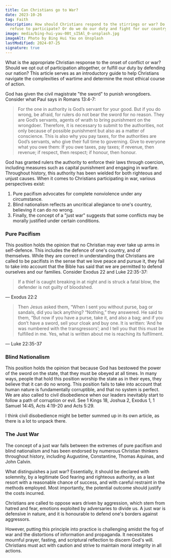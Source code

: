 ```yaml
---
title: Can Christians go to War?
date: 2023-10-26
tag: Faith
description: How should Christians respond to the stirrings or war? Do we simply
  refuse to participate? Or do we do our duty and fight for our country?
image: media/bing-hui-yau-08t_sI5Al_0-unsplash.jpg
imageAlt: Photo by Bing Hui Yau on Unsplash
lastModified: 2024-07-25
signature: true
---
```


What is the appropriate Christian response to the onset of conflict or war? Should we opt out of participation altogether, or fulfill our duty by defending our nation? This article serves as an introductory guide to help Christians navigate the complexities of wartime and determine the most ethical course of action.

God has given the civil magistrate "the sword" to punish wrongdoers. Consider what Paul says in Romans 13:4-7:

> For the one in authority is God’s servant for your good. But if you do wrong, be afraid, for rulers do not bear the sword for no reason. They are God’s servants, agents of wrath to bring punishment on the wrongdoer. Therefore, it is necessary to submit to the authorities, not only because of possible punishment but also as a matter of conscience. This is also why you pay taxes, for the authorities are God’s servants, who give their full time to governing. Give to everyone what you owe them: If you owe taxes, pay taxes; if revenue, then revenue; if respect, then respect; if honour, then honour.

God has granted rulers the authority to enforce their laws through coercion, including measures such as capital punishment and engaging in warfare. Throughout history, this authority has been wielded for both righteous and unjust causes. When it comes to Christians participating in war, various perspectives exist:

1. Pure pacifism advocates for complete nonviolence under any circumstance.
2. Blind nationalism reflects an uncritical allegiance to one's country, believing it can do no wrong.
3. Finally, the concept of a "just war" suggests that some conflicts may be morally justified under certain conditions.

### Pure Pacifism

This position holds the opinion that no Christian may ever take up arms in self-defence. This includes the defence of one's country, and of themselves. While they are correct in understanding that Christians are called to be pacifists in the sense that we love peace and pursue it, they fail to take into account that the Bible has said that we are permitted to defend ourselves and our families. Consider Exodus 22 and Luke 22:35-37:

> If a thief is caught breaking in at night and is struck a fatal blow, the defender is not guilty of bloodshed.

— Exodus 22:2

> Then Jesus asked them, “When I sent you without purse, bag or sandals, did you lack anything? “Nothing,” they answered. He said to them, “But now if you have a purse, take it, and also a bag; and if you don’t have a sword, sell your cloak and buy one. It is written: ‘And he was numbered with the transgressors’; and I tell you that this must be fulfilled in me. Yes, what is written about me is reaching its fulfilment.

— Luke 22:35-37

### Blind Nationalism

This position holds the opinion that because God has bestowed the power of the sword on the state, that they must be obeyed at all times. In many ways, people that hold this position worship the state as in their eyes, they believe that it can do no wrong. This position fails to take into account that human nature is fundamentally corruptible, and that no system is perfect. We are also called to civil disobedience when our leaders inevitably start to follow a path of corruption or evil. See 1 Kings 18, Joshua 2, Exodus 1, 1 Samuel 14:45, Acts 4:19-20 and Acts 5:29.

I think civil disobedience might be better summed up in its own article, as there is a lot to unpack there.

### The Just War

The concept of a just war falls between the extremes of pure pacifism and blind nationalism and has been endorsed by numerous Christian thinkers throughout history, including Augustine, Constantine, Thomas Aquinas, and John Calvin.

What distinguishes a just war? Essentially, it should be declared with solemnity, by a legitimate God fearing and righteous authority, as a last resort with a reasonable chance of success, and with careful restraint in the methods employed. Most importantly, the potential outcome should justify the costs incurred.

Christians are called to oppose wars driven by aggression, which stem from hatred and fear, emotions exploited by adversaries to divide us. A just war is defensive in nature, and it is honourable to defend one's borders against aggressors.

However, putting this principle into practice is challenging amidst the fog of war and the distortions of information and propaganda. It necessitates mournful prayer, fasting, and scriptural reflection to discern God's will. Christians must act with caution and strive to maintain moral integrity in all actions.
